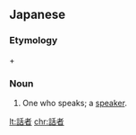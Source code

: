 ==Japanese==
{{ja-kanjitab|わ|しゃ|yomi=o}}

===Etymology===
{{m|ja|話||to speak|tr=wa}} + {{m|ja|者||he who...|tr=sha}}

===Noun===
{{ja-noun|わしゃ}}

# One who speaks; a [[speaker]].

[[lt:話者]]
[[chr:話者]]